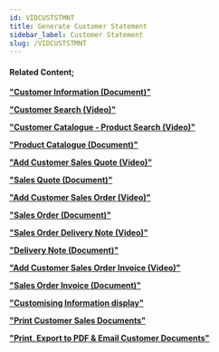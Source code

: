 ```yaml
---
id: VIDCUSTSTMNT
title: Generate Customer Statement
sidebar_label: Customer Statement
slug: /VIDCUSTSTMNT
---
```




<ReactPlayer controls url='https://www.youtube.com/watch?v=TY5SlKN1178' />  

#### Related Content;

**["Customer Information (Document)"](https://sense-i.co/docs/1202)**  

**["Customer Search (Video)"](https://sense-i.co/docs/VIDCUSTSEARCH)**  

**["Customer Catalogue - Product Search (Video)"](https://sense-i.co/docs/VIDPRODSEARCH)**  

**["Product Catalogue (Document)"](https://sense-i.co/docs/441)**  

**["Add Customer Sales Quote (Video)"](https://sense-i.co/docs/VIDADDQUOTE)**  

**["Sales Quote (Document)"](https://sense-i.co/docs/502)**  

**["Add Customer Sales Order (Video)"](https://sense-i.co/docs/VIDADDORDER)**  

**["Sales Order (Document)"](https://sense-i.co/docs/154)** 

**["Sales Order Delivery Note (Video)"](https://sense-i.co/docs/VIDDELNOTE)** 

**["Delivery Note (Document)"](https://sense-i.co/docs/156)**   

**["Add Customer Sales Order Invoice (Video)"](https://sense-i.co/docs/VIDSOINV1)**  

**["Sales Order Invoice (Document)"](https://sense-i.co/docs/158)** 

**["Customising Information display"](https://sense-i.co/docs/LST004)**   

**["Print Customer Sales Documents"](https://sense-i.co/docs/VIDPRNT)**

**["Print, Export to PDF & Email Customer Documents"](https://sense-i.co/docs/502#print)**


